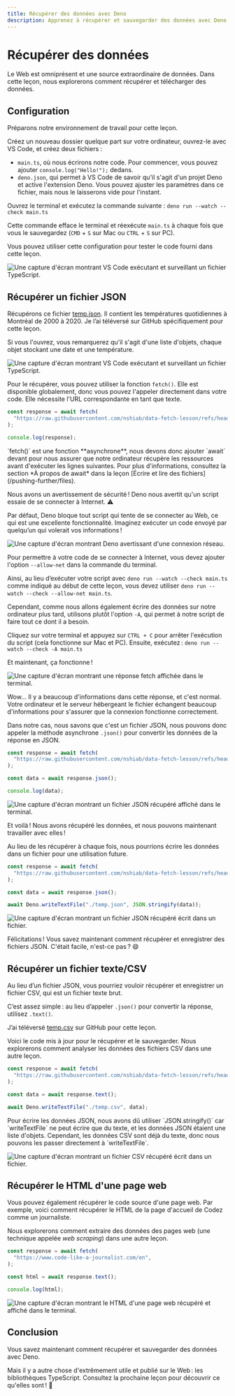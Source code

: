 ```yaml
---
title: Récupérer des données avec Deno
description: Apprenez à récupérer et sauvegarder des données avec Deno, y compris les fichiers JSON, CSV et HTML.
---
```



# Récupérer des données

Le Web est omniprésent et une source extraordinaire de données. Dans cette leçon, nous explorerons comment récupérer et télécharger des données.

## Configuration

Préparons notre environnement de travail pour cette leçon.

Créez un nouveau dossier quelque part sur votre ordinateur, ouvrez-le avec VS Code, et créez deux fichiers :

- `main.ts`, où nous écrirons notre code. Pour commencer, vous pouvez ajouter `console.log("Hello!");` dedans.
- `deno.json`, qui permet à VS Code de savoir qu'il s'agit d'un projet Deno et active l'extension Deno. Vous pouvez ajuster les paramètres dans ce fichier, mais nous le laisserons vide pour l'instant.

Ouvrez le terminal et exécutez la commande suivante : `deno run --watch --check main.ts`

Cette commande efface le terminal et réexécute `main.ts` à chaque fois que vous le sauvegardez (`CMD` + `S` sur Mac ou `CTRL` + `S` sur PC).

Vous pouvez utiliser cette configuration pour tester le code fourni dans cette leçon.

![Une capture d'écran montrant VS Code exécutant et surveillant un fichier TypeScript.](/assets/pushing-further/fetch/setup.png)

## Récupérer un fichier JSON

Récupérons ce fichier [temp.json](https://raw.githubusercontent.com/nshiab/data-fetch-lesson/refs/heads/main/temp.json). Il contient les températures quotidiennes à Montréal de 2000 à 2020. Je l’ai téléversé sur GitHub spécifiquement pour cette leçon.

Si vous l'ouvrez, vous remarquerez qu'il s'agit d'une liste d'objets, chaque objet stockant une date et une température.

![Une capture d'écran montrant VS Code exécutant et surveillant un fichier TypeScript.](/assets/pushing-further/fetch/json-file.png)

Pour le récupérer, vous pouvez utiliser la fonction `fetch()`. Elle est disponible globalement, donc vous pouvez l'appeler directement dans votre code. Elle nécessite l'URL correspondante en tant que texte.

```ts showLineNumbers filename="main.ts"
const response = await fetch(
  "https://raw.githubusercontent.com/nshiab/data-fetch-lesson/refs/heads/main/temp.json",
);

console.log(response);
```
<Callout type="info" emoji="💡">
    `fetch()` est une fonction **asynchrone**, nous devons donc ajouter `await` devant pour nous assurer que notre ordinateur récupère les ressources avant d'exécuter les lignes suivantes. Pour plus d'informations, consultez la section *À propos de await* dans la leçon [Écrire et lire des fichiers](/pushing-further/files).
</Callout>

Nous avons un avertissement de sécurité ! Deno nous avertit qu'un script essaie de se connecter à Internet. ⚠️

Par défaut, Deno bloque tout script qui tente de se connecter au Web, ce qui est une excellente fonctionnalité. Imaginez exécuter un code envoyé par quelqu’un qui volerait vos informations !

![Une capture d'écran montrant Deno avertissant d'une connexion réseau.](/assets/pushing-further/fetch/allow-net.png)

Pour permettre à votre code de se connecter à Internet, vous devez ajouter l'option `--allow-net` dans la commande du terminal.

Ainsi, au lieu d’exécuter votre script avec `deno run --watch --check main.ts` comme indiqué au début de cette leçon, vous devez utiliser `deno run --watch --check --allow-net main.ts`.

Cependant, comme nous allons également écrire des données sur notre ordinateur plus tard, utilisons plutôt l'option `-A`, qui permet à notre script de faire tout ce dont il a besoin.

Cliquez sur votre terminal et appuyez sur `CTRL + C` pour arrêter l'exécution du script (cela fonctionne sur Mac et PC). Ensuite, exécutez : `deno run --watch --check -A main.ts`

Et maintenant, ça fonctionne !

![Une capture d'écran montrant une réponse fetch affichée dans le terminal.](/assets/pushing-further/fetch/response.png)

Wow... Il y a beaucoup d'informations dans cette réponse, et c'est normal. Votre ordinateur et le serveur hébergeant le fichier échangent beaucoup d'informations pour s'assurer que la connexion fonctionne correctement.

Dans notre cas, nous savons que c'est un fichier JSON, nous pouvons donc appeler la méthode asynchrone `.json()` pour convertir les données de la réponse en JSON.

```ts showLineNumbers filename="main.ts"
const response = await fetch(
  "https://raw.githubusercontent.com/nshiab/data-fetch-lesson/refs/heads/main/temp.json",
);

const data = await response.json();

console.log(data);
```

![Une capture d'écran montrant un fichier JSON récupéré affiché dans le terminal.](/assets/pushing-further/fetch/json-data.png)

Et voilà ! Nous avons récupéré les données, et nous pouvons maintenant travailler avec elles !

Au lieu de les récupérer à chaque fois, nous pourrions écrire les données dans un fichier pour une utilisation future.

```ts showLineNumbers filename="main.ts"
const response = await fetch(
  "https://raw.githubusercontent.com/nshiab/data-fetch-lesson/refs/heads/main/temp.json",
);

const data = await response.json();

await Deno.writeTextFile("./temp.json", JSON.stringify(data));
```

![Une capture d'écran montrant un fichier JSON récupéré écrit dans un fichier.](/assets/pushing-further/fetch/json-write.png)

Félicitations ! Vous savez maintenant comment récupérer et enregistrer des fichiers JSON. C'était facile, n'est-ce pas ? 😄

## Récupérer un fichier texte/CSV

Au lieu d’un fichier JSON, vous pourriez vouloir récupérer et enregistrer un fichier CSV, qui est un fichier texte brut.

C’est assez simple : au lieu d’appeler `.json()` pour convertir la réponse, utilisez `.text()`.

J’ai téléversé [temp.csv](https://raw.githubusercontent.com/nshiab/data-fetch-lesson/refs/heads/main/temp.csv) sur GitHub pour cette leçon.

Voici le code mis à jour pour le récupérer et le sauvegarder. Nous explorerons comment analyser les données des fichiers CSV dans une autre leçon.

```ts showLineNumbers filename="main.ts"
const response = await fetch(
  "https://raw.githubusercontent.com/nshiab/data-fetch-lesson/refs/heads/main/temp.csv",
);

const data = await response.text();

await Deno.writeTextFile("./temp.csv", data);
```
<Callout type="info" emoji="💡">
    Pour écrire les données JSON, nous avons dû utiliser `JSON.stringify()` car `writeTextFile` ne peut écrire que du texte, et les données JSON étaient une liste d'objets. Cependant, les données CSV sont déjà du texte, donc nous pouvons les passer directement à `writeTextFile`.
</Callout>

![Une capture d'écran montrant un fichier CSV récupéré écrit dans un fichier.](/assets/pushing-further/fetch/csv-write.png)

## Récupérer le HTML d'une page web

Vous pouvez également récupérer le code source d'une page web. Par exemple, voici comment récupérer le HTML de la page d'accueil de Codez comme un journaliste.

Nous explorerons comment extraire des données des pages web (une technique appelée *web scraping*) dans une autre leçon.

```ts showLineNumbers filename="main.ts"
const response = await fetch(
  "https://www.code-like-a-journalist.com/en",
);

const html = await response.text();

console.log(html);
```

![Une capture d'écran montrant le HTML d'une page web récupéré et affiché dans le terminal.](/assets/pushing-further/fetch/html.png)

## Conclusion

Vous savez maintenant comment récupérer et sauvegarder des données avec Deno.

Mais il y a autre chose d'extrêmement utile et publié sur le Web : les bibliothèques TypeScript. Consultez la prochaine leçon pour découvrir ce qu'elles sont ! 👀